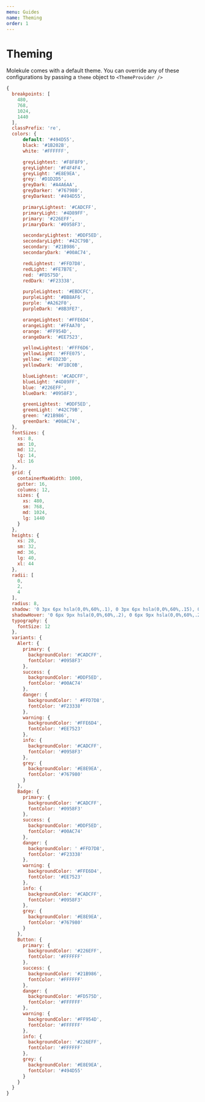 ```yaml
---
menu: Guides
name: Theming
order: 1
---
```


# Theming

Molekule comes with a default theme. You can override any of these configurations by passing a `theme` object to `<ThemeProvider />`

```js
{
  breakpoints: [
    480,
    768,
    1024,
    1440
  ],
  classPrefix: 're',
  colors: {
      default: '#494D55',
      black: '#1B202B',
      white: '#FFFFFF',

      greyLightest: '#F8F8F9',
      greyLighter: '#F4F4F4',
      greyLight: '#E8E9EA',
      grey: '#D1D2D5',
      greyDark: '#A4A6AA',
      greyDarker: '#767980',
      greyDarkest: '#494D55',

      primaryLightest: '#CADCFF',
      primaryLight: '#4D89FF',
      primary: '#226EFF',
      primaryDark: '#0958F3',

      secondaryLightest: '#DDF5ED',
      secondaryLight: '#42C79B',
      secondary: '#21B986',
      secondaryDark: '#00AC74',

      redLightest: '#FFD7D8',
      redLight: '#FE7B7E',
      red: '#FD575D',
      redDark: '#F23338',

      purpleLightest: '#EBDCFC',
      purpleLight: '#BB8AF6',
      purple: '#A262F0',
      purpleDark: '#8B3FE7',

      orangeLightest: '#FFE6D4',
      orangeLight: '#FFAA70',
      orange: '#FF954D',
      orangeDark: '#EE7523',

      yellowLightest: '#FFF6D6',
      yellowLight: '#FFE075',
      yellow: '#FED23D',
      yellowDark: '#F1BC0B',

      blueLightest: '#CADCFF',
      blueLight: '#4D89FF',
      blue: '#226EFF',
      blueDark: '#0958F3',

      greenLightest: '#DDF5ED',
      greenLight: '#42C79B',
      green: '#21B986',
      greenDark: '#00AC74',
  },
  fontSizes: {
    xs: 8,
    sm: 10,
    md: 12,
    lg: 14,
    xl: 16
  },
  grid: {
    containerMaxWidth: 1000,
    gutter: 16,
    columns: 12,
    sizes: {
      xs: 480,
      sm: 768,
      md: 1024,
      lg: 1440
    }
  },
  heights: {
    xs: 28,
    sm: 32,
    md: 36,
    lg: 40,
    xl: 44
  },
  radii: [
    0,
    2,
    4
  ],
  radius: 8,
  shadow: '0 3px 6px hsla(0,0%,60%,.1), 0 3px 6px hsla(0,0%,60%,.15), 0 -1px 2px hsla(0,0%,60%,.02)',
  shadowHover: '0 6px 9px hsla(0,0%,60%,.2), 0 6px 9px hsla(0,0%,60%,.2), 0 -1px 2px hsla(0,0%,60%,.08)',
  typography: {
    fontSize: 12
  },
  variants: {
    Alert: {
      primary: {
        backgroundColor: '#CADCFF',
        fontColor: '#0958F3'
      },
      success: {
        backgroundColor: '#DDF5ED',
        fontColor: '#00AC74'
      },
      danger: {
        backgroundColor: ' #FFD7D8',
        fontColor: '#F23338'
      },
      warning: {
        backgroundColor: '#FFE6D4',
        fontColor: '#EE7523'
      },
      info: {
        backgroundColor: '#CADCFF',
        fontColor: '#0958F3'
      },
      grey: {
        backgroundColor: '#E8E9EA',
        fontColor: '#767980'
      }
    },
    Badge: {
      primary: {
        backgroundColor: '#CADCFF',
        fontColor: '#0958F3'
      },
      success: {
        backgroundColor: '#DDF5ED',
        fontColor: '#00AC74'
      },
      danger: {
        backgroundColor: ' #FFD7D8',
        fontColor: '#F23338'
      },
      warning: {
        backgroundColor: '#FFE6D4',
        fontColor: '#EE7523'
      },
      info: {
        backgroundColor: '#CADCFF',
        fontColor: '#0958F3'
      },
      grey: {
        backgroundColor: '#E8E9EA',
        fontColor: '#767980'
      }
    },
    Button: {
      primary: {
        backgroundColor: '#226EFF',
        fontColor: '#FFFFFF'
      },
      success: {
        backgroundColor: '#21B986',
        fontColor: '#FFFFFF'
      },
      danger: {
        backgroundColor: '#FD575D',
        fontColor: '#FFFFFF'
      },
      warning: {
        backgroundColor: '#FF954D',
        fontColor: '#FFFFFF'
      },
      info: {
        backgroundColor: '#226EFF',
        fontColor: '#FFFFFF'
      },
      grey: {
        backgroundColor: '#E8E9EA',
        fontColor: '#494D55'
      }
    }
  }
}
```
